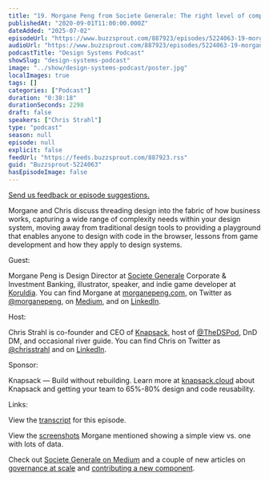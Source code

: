 ```yaml
---
title: "19. Morgane Peng from Societe Generale: The right level of complexity for the right people"
publishedAt: "2020-09-01T11:00:00.000Z"
dateAdded: "2025-07-02"
episodeUrl: "https://www.buzzsprout.com/887923/episodes/5224063-19-morgane-peng-from-societe-generale-the-right-level-of-complexity-for-the-right-people.mp3"
audioUrl: "https://www.buzzsprout.com/887923/episodes/5224063-19-morgane-peng-from-societe-generale-the-right-level-of-complexity-for-the-right-people.mp3"
podcastTitle: "Design Systems Podcast"
showSlug: "design-systems-podcast"
image: "../show/design-systems-podcast/poster.jpg"
localImages: true
tags: []
categories: ["Podcast"]
duration: "0:38:18"
durationSeconds: 2298
draft: false
speakers: ["Chris Strahl"]
type: "podcast"
season: null
episode: null
explicit: false
feedUrl: "https://feeds.buzzsprout.com/887923.rss"
guid: "Buzzsprout-5224063"
hasEpisodeImage: false
---
```

[Send us feedback or episode suggestions.](https://www.buzzsprout.com/twilio/text_messages/887923/open_sms)

Morgane and Chris discuss threading design into the fabric of how business works, capturing a wide range of complexity needs within your design system, moving away from traditional design tools to providing a playground that enables anyone to design with code in the browser, lessons from game development and how they apply to design systems.  
  
Guest:  
  
Morgane Peng is Design Director at [Societe Generale](https://www.societegenerale.com/) Corporate & Investment Banking, illustrator, speaker, and indie game developer at [Koruldia](https://www.koruldia.com/). You can find Morgane at [morganepeng.com](https://www.morganepeng.com/), on Twitter as [@morganepeng](https://twitter.com/morganepeng), on [Medium](https://medium.com/@morganepeng), and on [LinkedIn](https://www.linkedin.com/in/morganepeng/).  
  
Host:  
  
Chris Strahl is co-founder and CEO of [Knapsack](https://www.knapsack.cloud/), host of [@TheDSPod](https://twitter.com/thedspod), DnD DM, and occasional river guide. You can find Chris on Twitter as [@chrisstrahl](https://twitter.com/chrisstrahl) and on [LinkedIn](https://www.linkedin.com/in/chrisstrahl/).  
  
Sponsor:  
  
Knapsack — Build without rebuilding. Learn more at [knapsack.cloud](https://www.knapsack.cloud/) about Knapsack and getting your team to 65%-80% design and code reusability.  
  
Links:  
  
View the [transcript](https://drive.google.com/file/d/1spPFTAJrExSaBLZwqnmb2MgA0Q_rDnPh/view?usp=sharing) for this episode.  
  
View the [screenshots](https://medium.com/societe-generale-design/design-system-5-things-we-did-to-rally-people-over-the-years-a5f92d540411) Morgane mentioned showing a simple view vs. one with lots of data.  
  
Check out [Societe Generale on Medium](https://medium.com/societe-generale-design) and a couple of new articles on [governance at scale](https://medium.com/societe-generale-design/taming-design-system-chaos-66bcadbf43e1) and [contributing a new component](https://medium.com/societe-generale-design/contributing-to-our-design-system-the-happy-tale-of-creating-a-new-component-767c659bf9cb).
